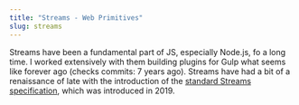 ```yaml
---
title: "Streams - Web Primitives"
slug: streams
---
```



Streams have been a fundamental part of JS, especially Node.js, fo a long time.
I worked extensively with them building plugins for Gulp what seems like forever ago (checks commits: 7 years ago).
Streams have had a bit of a renaissance of late with the introduction of the [standard Streams specification](https://developer.mozilla.org/en-US/docs/Web/API/Streams_API), which was introduced in 2019.

<ReadableStream client:visible />
